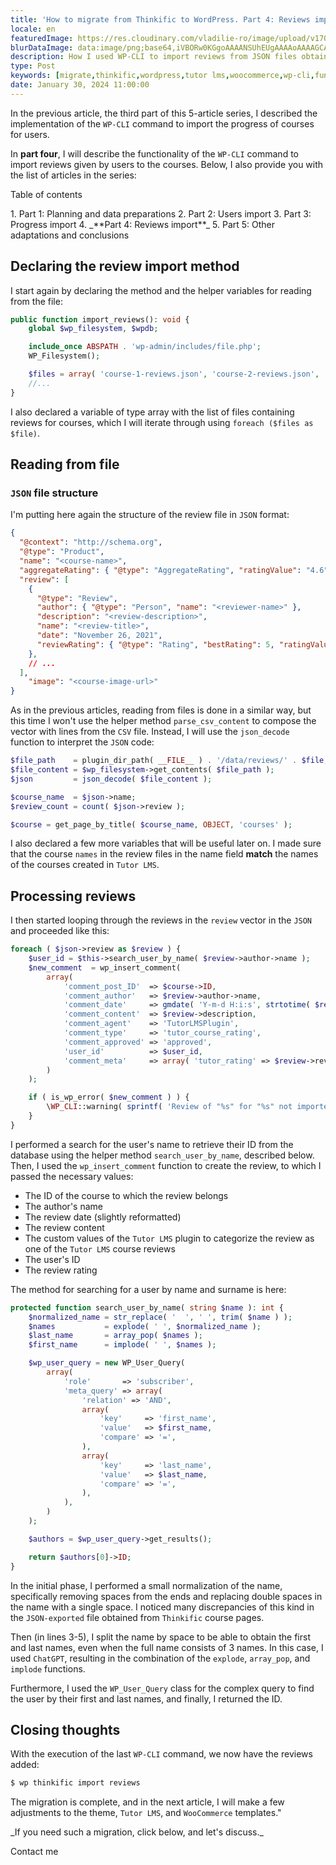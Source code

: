 ```yaml
---
title: 'How to migrate from Thinkific to WordPress. Part 4: Reviews import'
locale: en
featuredImage: https://res.cloudinary.com/vladilie-ro/image/upload/v1706196659/blog/1.%20migrate-thinkific-to-wordpress/v5ypjuldovovlpqw1cc3.webp
blurDataImage: data:image/png;base64,iVBORw0KGgoAAAANSUhEUgAAAAoAAAAGCAIAAAB1kpiRAAAACXBIWXMAAAPoAAAD6AG1e1JrAAAAxUlEQVR4nAG6AEX/ANLS0t/f3+vr6+3t6+/y8fHy7/X39+/y8ens693f3gCZr8qmutOqwtuyxNrK1+b7+/j8//75/Pv19/fo6u0AOG2gKGGRNGiYPHCgUoO2gLPNnNXgmtLels/ZkMrVAKO51qnA3J2zy52yzH+0yxSesQB4iABOWwBicgCKoQDHx8VaTTwkEgAnEwBRQSxNTjkEGREADQA/Vkxmk5oAHg8ARzATLxsAHQAAHgIAMyAGOiQNUTsgaU8yPSsXAbliTzFAqmUAAAAASUVORK5CYII=
description: How I used WP-CLI to import reviews from JSON files obtained from Thinkific.
type: Post
keywords: [migrate,thinkific,wordpress,tutor lms,woocommerce,wp-cli,functions,commands,reviews import,reading from file]
date: January 30, 2024 11:00:00
---
```

In the <Link href="/blog/migrate-thinkific-wordpress-part-3-progress-import">previous article</Link>, the third part of this 5-article series, I described the implementation of the `WP-CLI` command to import the progress of courses for users.

In **part four**, I will describe the functionality of the `WP-CLI` command to import reviews given by users to the courses.
Below, I also provide you with the list of articles in the series:
<div className='rounded-md border p-2 bg-gray-50 dark:bg-slate-900'>
    <p>Table of contents</p>
    1. <Link href="/blog/migrate-thinkific-wordpress-part-1-planning-data-preparation">Part 1: Planning and data preparations</Link>
    2. <Link href="/blog/migrate-thinkific-wordpress-part-2-users-import">Part 2: Users import</Link>
    3. <Link href="/blog/migrate-thinkific-wordpress-part-3-progress-import">Part 3: Progress import</Link>
    4. _**Part 4: Reviews import**_
    5. <Link href="/blog/migrate-thinkific-wordpress-part-5-adaptations-conclusions">Part 5: Other adaptations and conclusions</Link>
</div>

## Declaring the review import method
I start again by declaring the method and the helper variables for reading from the file:
```php showLineNumbers title="class-wpcli.php"
public function import_reviews(): void {
    global $wp_filesystem, $wpdb;

    include_once ABSPATH . 'wp-admin/includes/file.php';
    WP_Filesystem();

    $files = array( 'course-1-reviews.json', 'course-2-reviews.json', 'course-3-reviews', 'course-4-reviews.json' );
    //...
}
```
I also declared a variable of type array with the list of files containing reviews for courses, which I will iterate through using `foreach ($files as $file)`.

## Reading from file
### `JSON` file structure
I'm putting here again the structure of the review file in `JSON` format:
```json showLineNumbers title="course-*-reviews.json"
{
  "@context": "http://schema.org",
  "@type": "Product",
  "name": "<course-name>",
  "aggregateRating": { "@type": "AggregateRating", "ratingValue": "4.6", "reviewCount": 5 },
  "review": [
    {
      "@type": "Review",
      "author": { "@type": "Person", "name": "<reviewer-name>" },
      "description": "<review-description>",
      "name": "<review-title>",
      "date": "November 26, 2021",
      "reviewRating": { "@type": "Rating", "bestRating": 5, "ratingValue": 5, "worstRating": 0 }
    },
    // ...
  ],
    "image": "<course-image-url>"
}
```

As in the previous articles, reading from files is done in a similar way, but this time I won't use the helper method `parse_csv_content` to compose the vector with lines from the `CSV` file.
Instead, I will use the `json_decode` function to interpret the `JSON` code:
```php showLineNumbers title="class-wpcli.php"
$file_path    = plugin_dir_path( __FILE__ ) . '/data/reviews/' . $file;
$file_content = $wp_filesystem->get_contents( $file_path );
$json         = json_decode( $file_content );

$course_name  = $json->name;
$review_count = count( $json->review );

$course = get_page_by_title( $course_name, OBJECT, 'courses' );
```
I also declared a few more variables that will be useful later on.
I made sure that the course `names` in the review files in the name field **match** the names of the courses created in `Tutor LMS`.

## Processing reviews
I then started looping through the reviews in the `review` vector in the `JSON` and proceeded like this:
```php showLineNumbers title="class-wpcli.php"
foreach ( $json->review as $review ) {
    $user_id = $this->search_user_by_name( $review->author->name );
    $new_comment  = wp_insert_comment(
        array(
            'comment_post_ID'  => $course->ID,
            'comment_author'   => $review->author->name,
            'comment_date'     => gmdate( 'Y-m-d H:i:s', strtotime( $review->date ) ),
            'comment_content'  => $review->description,
            'comment_agent'    => 'TutorLMSPlugin',
            'comment_type'     => 'tutor_course_rating',
            'comment_approved' => 'approved',
            'user_id'          => $user_id,
            'comment_meta'     => array( 'tutor_rating' => $review->reviewRating->ratingValue ), // phpcs:ignore WordPress.NamingConventions.ValidVariableName.UsedPropertyNotSnakeCase
        )
    );

    if ( is_wp_error( $new_comment ) ) {
        \WP_CLI::warning( sprintf( 'Review of "%s" for "%s" not imported.', $review->author->name, $course_name ) );
    }
}
```
I performed a search for the user's name to retrieve their ID from the database using the helper method `search_user_by_name`, described below.
Then, I used the `wp_insert_comment` function to create the review, to which I passed the necessary values:
- The ID of the course to which the review belongs
- The author's name
- The review date (slightly reformatted)
- The review content
- The custom values of the `Tutor LMS` plugin to categorize the review as one of the `Tutor LMS` course reviews
- The user's ID
- The review rating

The method for searching for a user by name and surname is here:
```php showLineNumbers title="class-wpcli.php"
protected function search_user_by_name( string $name ): int {
    $normalized_name = str_replace( '  ', ' ', trim( $name ) );
    $names           = explode( ' ', $normalized_name );
    $last_name       = array_pop( $names );
    $first_name      = implode( ' ', $names );

    $wp_user_query = new WP_User_Query(
        array(
            'role'       => 'subscriber',
            'meta_query' => array(
                'relation' => 'AND',
                array(
                    'key'     => 'first_name',
                    'value'   => $first_name,
                    'compare' => '=',
                ),
                array(
                    'key'     => 'last_name',
                    'value'   => $last_name,
                    'compare' => '=',
                ),
            ),
        )
    );

    $authors = $wp_user_query->get_results();

    return $authors[0]->ID;
}
```
In the initial phase, I performed a small normalization of the name, specifically removing spaces from the ends and replacing double spaces in the name with a single space.
I noticed many discrepancies of this kind in the `JSON-exported` file obtained from `Thinkific` course pages.

Then (in lines 3-5), I split the name by space to be able to obtain the first and last names, even when the full name consists of 3 names.
In this case, I used `ChatGPT`, resulting in the combination of the `explode`, `array_pop`, and `implode` functions.

Furthermore, I used the `WP_User_Query` class for the complex query to find the user by their first and last names, and finally, I returned the ID.

## Closing thoughts
With the execution of the last `WP-CLI` command, we now have the reviews added:
```sh
$ wp thinkific import reviews
```

The migration is complete, and in the <Link href="/blog/migrate-thinkific-wordpress-part-5-adaptations-conclusions">next article</Link>, I will make a few adjustments to the theme, `Tutor LMS`, and `WooCommerce` templates."

<div className='mb-4 flex flex-col items-center rounded-md border border-blue-600 p-2'>
    <p className="text-center mt-0">_If you need such a migration, click below, and let's discuss._</p>
    <Link href='/contact' className="animate-text-bg rounded-md bg-gradient-to-r from-blue-600 via-gray-600 to-green-500 bg-[length:400%] px-2 py-1 text-white hover:text-white">Contact me</Link>
</div>